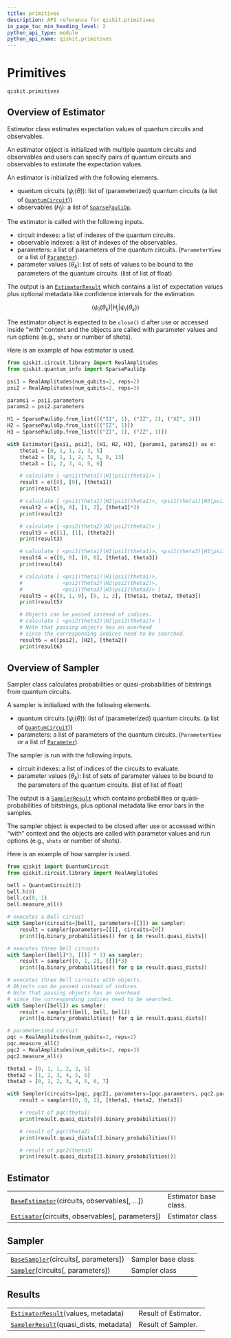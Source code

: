 ```yaml
---
title: primitives
description: API reference for qiskit.primitives
in_page_toc_min_heading_level: 2
python_api_type: module
python_api_name: qiskit.primitives
---
```


<span id="module-qiskit.primitives" />

<span id="qiskit-primitives" />

<span id="module-qiskit.primitives.base_estimator" />

<span id="primitives-qiskit-primitives" />

# Primitives

`qiskit.primitives`

## Overview of Estimator

Estimator class estimates expectation values of quantum circuits and observables.

An estimator object is initialized with multiple quantum circuits and observables and users can specify pairs of quantum circuits and observables to estimate the expectation values.

An estimator is initialized with the following elements.

*   quantum circuits ($\psi_i(\theta)$): list of (parameterized) quantum circuits (a list of [`QuantumCircuit`](qiskit.circuit.QuantumCircuit "qiskit.circuit.QuantumCircuit")))
*   observables ($H_j$): a list of [`SparsePauliOp`](qiskit.quantum_info.SparsePauliOp "qiskit.quantum_info.SparsePauliOp").

The estimator is called with the following inputs.

*   circuit indexes: a list of indexes of the quantum circuits.
*   observable indexes: a list of indexes of the observables.
*   parameters: a list of parameters of the quantum circuits. (`ParameterView` or a list of [`Parameter`](qiskit.circuit.Parameter "qiskit.circuit.Parameter")).
*   parameter values ($\theta_k$): list of sets of values to be bound to the parameters of the quantum circuits. (list of list of float)

The output is an [`EstimatorResult`](qiskit.primitives.EstimatorResult "qiskit.primitives.EstimatorResult") which contains a list of expectation values plus optional metadata like confidence intervals for the estimation.

$$
\langle\psi_i(\theta_k)|H_j|\psi_i(\theta_k)\rangle
$$

The estimator object is expected to be `close()` d after use or accessed inside “with” context and the objects are called with parameter values and run options (e.g., `shots` or number of shots).

Here is an example of how estimator is used.

```python
from qiskit.circuit.library import RealAmplitudes
from qiskit.quantum_info import SparsePauliOp

psi1 = RealAmplitudes(num_qubits=2, reps=2)
psi2 = RealAmplitudes(num_qubits=2, reps=3)

params1 = psi1.parameters
params2 = psi2.parameters

H1 = SparsePauliOp.from_list([("II", 1), ("IZ", 2), ("XI", 3)])
H2 = SparsePauliOp.from_list([("IZ", 1)])
H3 = SparsePauliOp.from_list([("ZI", 1), ("ZZ", 1)])

with Estimator([psi1, psi2], [H1, H2, H3], [params1, params2]) as e:
    theta1 = [0, 1, 1, 2, 3, 5]
    theta2 = [0, 1, 1, 2, 3, 5, 8, 13]
    theta3 = [1, 2, 3, 4, 5, 6]

    # calculate [ <psi1(theta1)|H1|psi1(theta1)> ]
    result = e([0], [0], [theta1])
    print(result)

    # calculate [ <psi1(theta1)|H2|psi1(theta1)>, <psi1(theta1)|H3|psi1(theta1)> ]
    result2 = e([0, 0], [1, 2], [theta1]*2)
    print(result2)

    # calculate [ <psi2(theta2)|H2|psi2(theta2)> ]
    result3 = e([1], [1], [theta2])
    print(result3)

    # calculate [ <psi1(theta1)|H1|psi1(theta1)>, <psi1(theta3)|H1|psi1(theta3)> ]
    result4 = e([0, 0], [0, 0], [theta1, theta3])
    print(result4)

    # calculate [ <psi1(theta1)|H1|psi1(theta1)>,
    #             <psi2(theta2)|H2|psi2(theta2)>,
    #             <psi1(theta3)|H3|psi1(theta3)> ]
    result5 = e([0, 1, 0], [0, 1, 2], [theta1, theta2, theta3])
    print(result5)

    # Objects can be passed instead of indices.
    # calculate [ <psi2(theta2)|H2|psi2(theta2)> ]
    # Note that passing objects has an overhead
    # since the corresponding indices need to be searched.
    result6 = e([psi2], [H2], [theta2])
    print(result6)
```

<span id="module-qiskit.primitives.base_sampler" />

## Overview of Sampler

Sampler class calculates probabilities or quasi-probabilities of bitstrings from quantum circuits.

A sampler is initialized with the following elements.

*   quantum circuits ($\psi_i(\theta)$): list of (parameterized) quantum circuits. (a list of [`QuantumCircuit`](qiskit.circuit.QuantumCircuit "qiskit.circuit.QuantumCircuit")))
*   parameters: a list of parameters of the quantum circuits. (`ParameterView` or a list of [`Parameter`](qiskit.circuit.Parameter "qiskit.circuit.Parameter")).

The sampler is run with the following inputs.

*   circuit indexes: a list of indices of the circuits to evaluate.
*   parameter values ($\theta_k$): list of sets of parameter values to be bound to the parameters of the quantum circuits. (list of list of float)

The output is a [`SamplerResult`](qiskit.primitives.SamplerResult "qiskit.primitives.SamplerResult") which contains probabilities or quasi-probabilities of bitstrings, plus optional metadata like error bars in the samples.

The sampler object is expected to be closed after use or accessed within “with” context and the objects are called with parameter values and run options (e.g., `shots` or number of shots).

Here is an example of how sampler is used.

```python
from qiskit import QuantumCircuit
from qiskit.circuit.library import RealAmplitudes

bell = QuantumCircuit(2)
bell.h(0)
bell.cx(0, 1)
bell.measure_all()

# executes a Bell circuit
with Sampler(circuits=[bell], parameters=[[]]) as sampler:
    result = sampler(parameters=[[]], circuits=[0])
    print([q.binary_probabilities() for q in result.quasi_dists])

# executes three Bell circuits
with Sampler([bell]*3, [[]] * 3) as sampler:
    result = sampler([0, 1, 2], [[]]*3)
    print([q.binary_probabilities() for q in result.quasi_dists])

# executes three Bell circuits with objects.
# Objects can be passed instead of indices.
# Note that passing objects has an overhead
# since the corresponding indices need to be searched.
with Sampler([bell]) as sampler:
    result = sampler([bell, bell, bell])
    print([q.binary_probabilities() for q in result.quasi_dists])

# parameterized circuit
pqc = RealAmplitudes(num_qubits=2, reps=2)
pqc.measure_all()
pqc2 = RealAmplitudes(num_qubits=2, reps=3)
pqc2.measure_all()

theta1 = [0, 1, 1, 2, 3, 5]
theta2 = [1, 2, 3, 4, 5, 6]
theta3 = [0, 1, 2, 3, 4, 5, 6, 7]

with Sampler(circuits=[pqc, pqc2], parameters=[pqc.parameters, pqc2.parameters]) as sampler:
    result = sampler([0, 0, 1], [theta1, theta2, theta3])

    # result of pqc(theta1)
    print(result.quasi_dists[0].binary_probabilities())

    # result of pqc(theta2)
    print(result.quasi_dists[1].binary_probabilities())

    # result of pqc2(theta3)
    print(result.quasi_dists[2].binary_probabilities())
```

## Estimator

|                                                                                                                     |                       |
| ------------------------------------------------------------------------------------------------------------------- | --------------------- |
| [`BaseEstimator`](qiskit.primitives.BaseEstimator "qiskit.primitives.BaseEstimator")(circuits, observables\[, ...]) | Estimator base class. |
| [`Estimator`](qiskit.primitives.Estimator "qiskit.primitives.Estimator")(circuits, observables\[, parameters])      | Estimator class       |

## Sampler

|                                                                                                         |                    |
| ------------------------------------------------------------------------------------------------------- | ------------------ |
| [`BaseSampler`](qiskit.primitives.BaseSampler "qiskit.primitives.BaseSampler")(circuits\[, parameters]) | Sampler base class |
| [`Sampler`](qiskit.primitives.Sampler "qiskit.primitives.Sampler")(circuits\[, parameters])             | Sampler class      |

## Results

|                                                                                                              |                      |
| ------------------------------------------------------------------------------------------------------------ | -------------------- |
| [`EstimatorResult`](qiskit.primitives.EstimatorResult "qiskit.primitives.EstimatorResult")(values, metadata) | Result of Estimator. |
| [`SamplerResult`](qiskit.primitives.SamplerResult "qiskit.primitives.SamplerResult")(quasi\_dists, metadata) | Result of Sampler.   |

